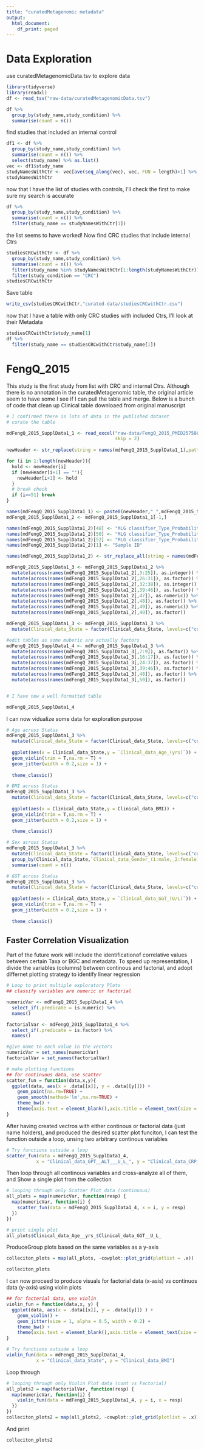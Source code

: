```yaml
---
title: "curatedMetagenomic metadata"
output:
  html_document:
    df_print: paged
---
```


# Data Exploration
use curatedMetagenomicData.tsv to explore data

```r
library(tidyverse)
library(readxl)
df <- read_tsv("raw-data/curatedMetagenomicData.tsv")

df %>%
  group_by(study_name,study_condition) %>%
  summarise(count = n())

```
find studies that included an internal control

```r
df1 <- df %>% 
  group_by(study_name,study_condition) %>%
  summarise(count = n()) %>%
  select(study_name) %>% as.list()
vec <- df1$study_name
studyNamesWithCtr <- vec[ave(seq_along(vec), vec, FUN = length)>1] %>% unique()
studyNamesWithCtr
```
now that I have the list of studies with controls, I'll check the first to make sure my search is accurate
```r
df %>%
  group_by(study_name,study_condition) %>%
  summarise(count = n()) %>%
  filter(study_name == studyNamesWithCtr[1])
```
the list seems to have worked! Now find CRC studies that include internal Ctrs
```r
studiesCRCwithCtr <- df %>%
  group_by(study_name,study_condition) %>%
  summarise(count = n()) %>%
  filter(study_name %in% studyNamesWithCtr[1:length(studyNamesWithCtr)]) %>%
  filter(study_condition == "CRC")
studiesCRCwithCtr
```
Save table

```r
write_csv(studiesCRCwithCtr,"curated-data/studiesCRCwithCtr.csv")
```


now that I have a table with only CRC studies with included Ctrs, I'll look at their Metadata
```r
studiesCRCwithCtr$study_name[1]
df %>%
  filter(study_name == studiesCRCwithCtr$study_name[1])
```
# FengQ_2015 
This study is the first study from list with CRC and internal Ctrs. Although there is no annotation in the curatedMetagenomic table, the original article seem to have some I see if I can pull the table and merge. Below is a bunch of code that clean up Clinical table downloaed from original manuscript

```r
# I confirmed there is lots of data in the published dataset
# curate the table

mdFengQ_2015_SupplData1_1 <- read_excel("raw-data/FengQ_2015_PMID25758642/41467_2015_BFncomms7528_MOESM1193_ESM.xlsx",
                                        skip = 2)
                                        
newHeader <- str_replace(string = names(mdFengQ_2015_SupplData1_1),pattern = "\\.\\.\\..+",replacement = "")

for (i in 1:length(newHeader)){
  hold <- newHeader[i]
  if (newHeader[i+1] == ""){
    newHeader[i+1] <- hold
  }
  # break check
  if (i==51) break
}

names(mdFengQ_2015_SupplData1_1) <- paste0(newHeader,"_",mdFengQ_2015_SupplData1_1[1,])
mdFengQ_2015_SupplData1_2 <- mdFengQ_2015_SupplData1_1[-1,]

names(mdFengQ_2015_SupplData1_2)[48] <- "MLG classifier_Type_Probability of carcinoma"
names(mdFengQ_2015_SupplData1_2)[50] <- "MLG classifier_Type_Probability of advanced adenoma"
names(mdFengQ_2015_SupplData1_2)[52] <- "MLG classifier_Type_Probability of advanced adenoma add age"
names(mdFengQ_2015_SupplData1_2)[1] <- "Sample ID"

names(mdFengQ_2015_SupplData1_2) <- str_replace_all(string = names(mdFengQ_2015_SupplData1_2),pattern = "[[:space:]]|\\(|\\/|\\)|\\:",replacement = "_")

mdFengQ_2015_SupplData1_3 <- mdFengQ_2015_SupplData1_2 %>%
  mutate(across(names(mdFengQ_2015_SupplData1_2[,3:25]), as.integer)) %>%
  mutate(across(names(mdFengQ_2015_SupplData1_2[,26:31]), as.factor)) %>%
  mutate(across(names(mdFengQ_2015_SupplData1_2[,32:38]), as.integer)) %>%
  mutate(across(names(mdFengQ_2015_SupplData1_2[,39:46]), as.factor)) %>%
  mutate(across(names(mdFengQ_2015_SupplData1_2[,47]), as.numeric)) %>%
  mutate(across(names(mdFengQ_2015_SupplData1_2[,48]), as.factor)) %>%
  mutate(across(names(mdFengQ_2015_SupplData1_2[,49]), as.numeric)) %>%
  mutate(across(names(mdFengQ_2015_SupplData1_2[,40]), as.factor))

mdFengQ_2015_SupplData1_3 <- mdFengQ_2015_SupplData1_3 %>%
  mutate(Clinical_data_State = factor(Clinical_data_State, levels=c("controls", "advanced adenoma","carcinoma")))

#edit tables as some muberic are actually factors
mdFengQ_2015_SupplData1_4 <- mdFengQ_2015_SupplData1_3 %>%
  mutate(across(names(mdFengQ_2015_SupplData1_3[,7:9]), as.factor)) %>%
  mutate(across(names(mdFengQ_2015_SupplData1_3[,16:17]), as.factor)) %>%
  mutate(across(names(mdFengQ_2015_SupplData1_3[,24:37]), as.factor)) %>%
  mutate(across(names(mdFengQ_2015_SupplData1_3[,39:46]), as.factor)) %>%
  mutate(across(names(mdFengQ_2015_SupplData1_3[,48]), as.factor)) %>%
  mutate(across(names(mdFengQ_2015_SupplData1_3[,50]), as.factor))


# I have now a well formatted table

mdFengQ_2015_SupplData1_4
```
I can now  vidualize some data for exploration purpose

```r

# Age across Status
mdFengQ_2015_SupplData1_3 %>%
  mutate(Clinical_data_State = factor(Clinical_data_State, levels=c("controls", "advanced adenoma","carcinoma"))) %>%
  
  ggplot(aes(x = Clinical_data_State,y = `Clinical_data_Age_(yrs)`)) +
  geom_violin(trim = T,na.rm = T) +
  geom_jitter(width = 0.2,size = 1) +
  
  theme_classic()

# BMI across Status
mdFengQ_2015_SupplData1_3 %>%
  mutate(Clinical_data_State = factor(Clinical_data_State, levels=c("controls", "advanced adenoma","carcinoma"))) %>%
  
  ggplot(aes(x = Clinical_data_State,y = Clinical_data_BMI)) +
  geom_violin(trim = T,na.rm = T) +
  geom_jitter(width = 0.2,size = 1) +
  
  theme_classic()

# Sex across Status
mdFengQ_2015_SupplData1_3 %>%
  mutate(Clinical_data_State = factor(Clinical_data_State, levels=c("controls", "advanced adenoma","carcinoma"))) %>%
  group_by(Clinical_data_State,`Clinical_data_Gender_(1:male,_2:female)`) %>%
  summarise(count = n())

# GGT across Status
mdFengQ_2015_SupplData1_3 %>%
  mutate(Clinical_data_State = factor(Clinical_data_State, levels=c("controls", "advanced adenoma","carcinoma"))) %>%
  
  ggplot(aes(x = Clinical_data_State,y = `Clinical_data_GGT_(U/L)`)) +
  geom_violin(trim = T,na.rm = T) +
  geom_jitter(width = 0.2,size = 1) +
  
  theme_classic()

```

## Faster Correlation Visualization
Part of the future work will include the identificationof correlative values between certain Taxa or BGC and metadata. To speed up representation, I divide the variables (columns) between continous and factorial, and adopt differnet plotting strategy to identify linear regression

```r
# Loop to print multiple exploratory Plots
## classify variables are numeric or factorial

numericVar <- mdFengQ_2015_SupplData1_4 %>%
  select_if(.predicate = is.numeric) %>% 
  names()

factorialVar <- mdFengQ_2015_SupplData1_4 %>%
  select_if(.predicate = is.factor) %>% 
  names()

#give name to each value in the vectors
numericVar = set_names(numericVar)
factorialVar = set_names(factorialVar)

# make plotting functions
## for continuous data, use scatter
scatter_fun = function(data,x,y){
  ggplot(data, aes(x = .data[[x]], y = .data[[y]])) +
    geom_point(na.rm=TRUE) +
    geom_smooth(method='lm',na.rm=TRUE) +
    theme_bw() +
    theme(axis.text = element_blank(),axis.title = element_text(size = 5))
}
```

After having created vectros with either continous or factorial data (just name holders), and produced the desired scatter plot funciton, I can test the function outside a loop, unsing two arbitrary continous variables 

```r
# Try functions outside a loop
scatter_fun(data = mdFengQ_2015_SupplData1_4,
           x = "Clinical_data_GPT__ALT___U_L_", y = "Clinical_data_CRP__mg_L_")
```
Then loop through all continous variables and cross-analyze all of them, and Show a single plot from the collection

```r
# looping through only Scatter Plot data (continuous)
all_plots = map(numericVar, function(resp) {
  map(numericVar, function(i) {
    scatter_fun(data = mdFengQ_2015_SupplData1_4, x = i, y = resp)
  })
})

# print single plot
all_plots$Clinical_data_Age__yrs_$Clinical_data_GGT__U_L_
```

ProduceGroup plots based on the same variables as a y-axis

```r
colleciton_plots = map(all_plots, ~cowplot::plot_grid(plotlist = .x))
```

```r
colleciton_plots
```

I can now proceed to produce visuals for factorial data (x-asis) vs continuos data (y-axis) using violin plots

```r
## for facterial data, use violin
violin_fun = function(data,x, y) {
  ggplot(data, aes(x = .data[[x]], y = .data[[y]]) ) +
    geom_violin() +
    geom_jitter(size = 1, alpha = 0.5, width = 0.2) +
    theme_bw() +
    theme(axis.text = element_blank(),axis.title = element_text(size = 5))
}

# Try functions outside a loop
violin_fun(data = mdFengQ_2015_SupplData1_4,
           x = "Clinical_data_State", y = "Clinical_data_BMI")
```

Loop through

```r
# looping through only Violin Plot data (cont vs Factorial)
all_plots2 = map(factorialVar, function(resp) {
  map(numericVar, function(i) {
    violin_fun(data = mdFengQ_2015_SupplData1_4, y = i, x = resp)
  })
})
colleciton_plots2 = map(all_plots2, ~cowplot::plot_grid(plotlist = .x))
```

And print
```r
colleciton_plots2
```





